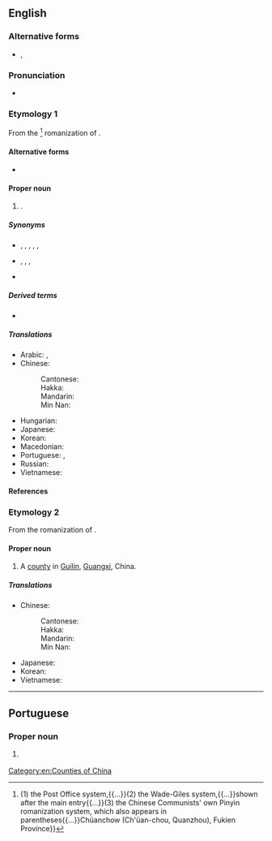 ==English==
{{wikipedia}}
{{commonscat}}

===Alternative forms===
* {{q|from [[Wade-Giles|Wade–Giles]]}} {{l|en|Ch'uan-chou}}, {{l|en|Ch'üan-chou}}

===Pronunciation===
* {{IPA|en|/ˈt͡ʃwɑnˈd͡ʒoʊ/}}

===Etymology 1===
From the {{bor|en|cmn-pinyin|-}}<ref>{{cite-book
|en
|year=1972
|last=Shabad
|first=Theodore
|chapter=Index
|title=China's Changing Map
|url=https://archive.org/details/chinaschangingma0000unse/
|location=[[New York]]
|publisher={{w|Frederick A. Praeger}}
|lccn=71-178868
|oclc=482667885
|pages=345, 348
|pageurl=https://archive.org/details/chinaschangingma0000unse/page/348/
|text=Chinese place names are listed in three common spelling styles:{{...}}(1) the Post Office system,{{...}}(2) the Wade-Giles system,{{...}}shown after the main entry{{...}}(3) the Chinese Communists' own Pinyin romanization system, which also appears in parentheses{{...}}Chüanchow (Ch'üan-chou, Quanzhou), Fukien Province}}</ref> romanization of {{der|en|cmn|-}} {{zh-m|泉州|note=literally “[[spring]] [[prefecture]]”}}.

====Alternative forms====
* {{q|from [[Tongyong Pinyin]]}} {{l|en|Cyuanjhou}}

====Proper noun====
{{en-proper noun}}

# {{place|en|prefecture-level city|in southeastern|p/Fujian|c/China}}.

=====Synonyms=====
* {{l|en|Zeitoun}}, {{l|en|Zaitun}}, {{l|en|Zayton}}, {{l|en|Zaytun}}, {{l|en|Zaytoun}}, {{l|en|Zeytoun}}
* {{l|en|Chinchew}}, {{l|en|Chinchu}}, {{l|en|Chin-chiu}}, {{l|en|Tsuan-tsiu}}
* {{l|en|Chuanchow}}

=====Derived terms=====
* {{l|en|Quanzhounese}}

=====Translations=====
{{trans-top|a city of China}}
* Arabic: {{t|ar|تْشْيُوَانْتْشُو|m|tr=tšyuwantšū}}, {{t|ar|تْشْيُوَانْجُو|m|tr=tšyuwanjū}}
* Chinese:
*: Cantonese: {{t|yue|泉州|tr=cyun4 zau1}}
*: Hakka: {{t|hak|泉州|tr=Chhièn-chû}}
*: Mandarin: {{t+|cmn|泉州|tr=Quánzhōu}}
*: Min Nan: {{t+|nan|泉州|tr=Choân-chiu}}
{{trans-mid}}
* Hungarian: {{t|hu|Csüancsou}}
* Japanese: {{t+|ja|泉州|tr=せんしゅう, Senshū}}
* Korean: {{t|ko|^취안저우}}
* Macedonian: {{t|mk|Чи́енџоу|n}}
* Portuguese: {{t|pt|Chincheu|f}}, {{t|pt|Quanzhou|f}}
* Russian: {{t|ru|Цюаньчжо́у|m}}
* Vietnamese: {{t|vi|Tuyền Châu}}
{{trans-bottom}}

====References====
<references/>

===Etymology 2===
From the {{bor|en|cmn-pinyin|-}} romanization of {{der|en|cmn|-}} {{zh-m|全州|note=literally “[[round]] [[prefecture]]”}}.

====Proper noun====
{{en-proper noun}}

# A [[county]] in [[Guilin]], [[Guangxi]], China.

=====Translations=====
{{trans-top|a county of Guangxi, China}}
* Chinese:
*: Cantonese: {{t|yue|全州|tr=cyun4 zau1}}
*: Hakka: {{t|hak|全州|tr=Chhiòn-chû}}
*: Mandarin: {{t+|cmn|全州|tr=Quánzhōu}}
*: Min Nan: {{t|nan|全州|tr=Choân-chiu}}
{{trans-mid}}
* Japanese: {{t|ja|全州|tr=ぜんしゅう, Zenshū}}
* Korean: {{t+|ko|^전주}}
* Vietnamese: {{t|vi|Toàn Châu}}
{{trans-bottom}}

[[Category:en:Counties of China]]

----

==Portuguese==

===Proper noun===
{{pt-proper noun|f}}

# {{place|pt|city|province/Fujian|c/China|t1=Quanzhou}}
#: {{syn|pt|Chincheu}}